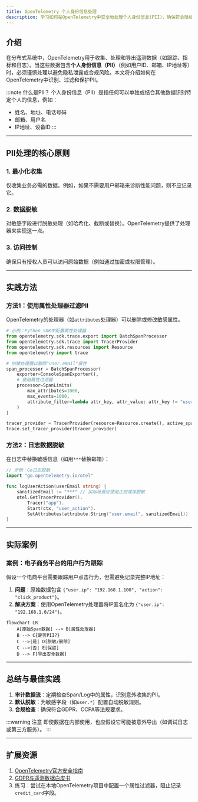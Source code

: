 ```yaml
---
title: OpenTelemetry 个人身份信息处理
description: 学习如何在OpenTelemetry中安全地处理个人身份信息(PII)，确保符合隐私法规和最佳实践。
---
```


## 介绍

在分布式系统中，OpenTelemetry用于收集、处理和导出遥测数据（如跟踪、指标和日志）。当这些数据包含**个人身份信息（PII）**（例如用户ID、邮箱、IP地址等）时，必须谨慎处理以避免隐私泄露或合规风险。本文将介绍如何在OpenTelemetry中识别、过滤和保护PII。

:::note 什么是PII？
个人身份信息（PII）是指任何可以单独或结合其他数据识别特定个人的信息，例如：
- 姓名、地址、电话号码
- 邮箱、用户名
- IP地址、设备ID
:::

---

## PII处理的核心原则

### 1. 最小化收集
仅收集业务必需的数据。例如，如果不需要用户邮箱来诊断性能问题，则不应记录它。

### 2. 数据脱敏
对敏感字段进行脱敏处理（如哈希化、截断或替换）。OpenTelemetry提供了处理器来实现这一点。

### 3. 访问控制
确保只有授权人员可以访问原始数据（例如通过加密或权限管理）。

---

## 实践方法

### 方法1：使用属性处理器过滤PII
OpenTelemetry的处理器（如`attributes`处理器）可以删除或修改敏感属性。

```python
# 示例：Python SDK中配置属性处理器
from opentelemetry.sdk.trace.export import BatchSpanProcessor
from opentelemetry.sdk.trace import TracerProvider
from opentelemetry.sdk.resources import Resource
from opentelemetry import trace

# 创建处理器以删除"user.email"属性
span_processor = BatchSpanProcessor(
    exporter=ConsoleSpanExporter(),
    # 使用属性过滤器
    processor=SpanLimits(
        max_attributes=1000,
        max_events=1000,
        attribute_filter=lambda attr_key, attr_value: attr_key != "user.email"
    )
)

tracer_provider = TracerProvider(resource=Resource.create(), active_span_processor=span_processor)
trace.set_tracer_provider(tracer_provider)
```

### 方法2：日志数据脱敏
在日志中替换敏感信息（如用`***`替换邮箱）：

```go
// 示例：Go日志脱敏
import "go.opentelemetry.io/otel"

func logUserAction(userEmail string) {
    sanitizedEmail := "***" // 实际场景应使用正则或库脱敏
    otel.GetTracerProvider().
        Tracer("app").
        Start(ctx, "user_action").
        SetAttributes(attribute.String("user.email", sanitizedEmail))
}
```

---

## 实际案例

### 案例：电子商务平台的用户行为跟踪
假设一个电商平台需要跟踪用户点击行为，但需避免记录完整IP地址：

1. **问题**：原始数据包含 `{"user.ip": "192.168.1.100", "action": "click_product"}`。
2. **解决方案**：使用OpenTelemetry处理器将IP匿名化为 `{"user.ip": "192.168.1.0/24"}`。

```mermaid
flowchart LR
    A[原始Span数据] --> B[属性处理器]
    B --> C{是否PII?}
    C -->|是| D[脱敏/删除]
    C -->|否| E[保留]
    D --> F[导出安全数据]
```

---

## 总结与最佳实践

1. **审计数据流**：定期检查Span/Log中的属性，识别意外收集的PII。
2. **默认脱敏**：为敏感字段（如`user.*`）配置自动脱敏规则。
3. **合规检查**：确保符合GDPR、CCPA等法规要求。

:::warning 注意
即使数据在内部使用，也应假设它可能被意外导出（如调试日志或第三方服务）。
:::

---

## 扩展资源

1. [OpenTelemetry官方安全指南](https://opentelemetry.io/docs/concepts/security/)
2. [GDPR与遥测数据白皮书](https://ico.org.uk/)
3. 练习：尝试在本地OpenTelemetry项目中配置一个属性过滤器，阻止记录`credit_card`字段。